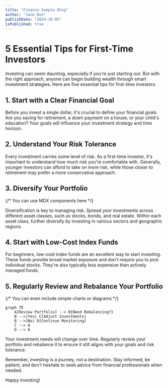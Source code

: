 ```yaml
---
title: "Finance Sample Blog"
author: "Jane Doe"
publishDate: "2024-10-05"
isPublished: true
---
```


# 5 Essential Tips for First-Time Investors

Investing can seem daunting, especially if you're just starting out. But with the right approach, anyone can begin building wealth through smart investment strategies. Here are five essential tips for first-time investors:

## 1. Start with a Clear Financial Goal

Before you invest a single dollar, it's crucial to define your financial goals. Are you saving for retirement, a down payment on a house, or your child's education? Your goals will influence your investment strategy and time horizon.

## 2. Understand Your Risk Tolerance

Every investment carries some level of risk. As a first-time investor, it's important to understand how much risk you're comfortable with. Generally, younger investors can afford to take on more risk, while those closer to retirement may prefer a more conservative approach.

## 3. Diversify Your Portfolio

{/* You can use MDX components here */}


Diversification is key to managing risk. Spread your investments across different asset classes, such as stocks, bonds, and real estate. Within each asset class, further diversify by investing in various sectors and geographic regions.

## 4. Start with Low-Cost Index Funds

For beginners, low-cost index funds are an excellent way to start investing. These funds provide broad market exposure and don't require you to pick individual stocks. They're also typically less expensive than actively managed funds.

## 5. Regularly Review and Rebalance Your Portfolio

{/* You can even include simple charts or diagrams */}
```mermaid
graph TD
    A[Review Portfolio] --> B{Need Rebalancing?}
    B -->|Yes| C[Adjust Investments]
    B -->|No| D[Continue Monitoring]
    C --> A
    D --> A
```

Your investment needs will change over time. Regularly review your portfolio and rebalance it to ensure it still aligns with your goals and risk tolerance.

Remember, investing is a journey, not a destination. Stay informed, be patient, and don't hesitate to seek advice from financial professionals when needed.

Happy investing!